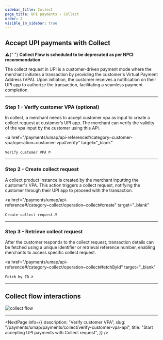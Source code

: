 ```yaml
---
sidebar_title: Collect
page_title: UPI payments - Collect
order: 2
visible_in_sidebar: true
---
```


## Accept UPI payments with Collect

<Callout type="warning">
  ⚠️{" "}
  <strong>
    Collect Flow is scheduled to be deprecated as per NPCI recommendation
  </strong>
</Callout>

<br />

The collect request in UPI is a customer-driven payment mode where the merchant initiates a transaction by providing the customer's Virtual Payment Address (VPA). Upon initiation, the customer receives a notification on their UPI app to authorize the transaction, facilitating a seamless payment completion.

<hr class="primary" />

### Step 1 - Verify customer VPA (optional)

In collect, a merchant needs to accept customer vpa as input to create a collect request at customer’s UPI app. The merchant can verify the validity of the vpa input by the customer using this API.

<a
  href="/payments/umap/api-reference#/category~customer-vpa/operation~customer-vpa#verify"
  target="_blank"
>
  <code>Verify customer VPA</code> ↗
</a>

<hr class="primary" />

### Step 2 - Create collect request

A collect product instance is created by the merchant inputting the customer's VPA. This action triggers a collect request, notifying the customer through their UPI app to proceed with the transaction.

<a
  href="/payments/umap/api-reference#/category~collect/operation~collect#create"
  target="_blank"
>
  <code>Create collect request</code> ↗
</a>

<hr class="primary" />

### Step 3 - Retrieve collect request

After the customer responds to the collect request, transaction details can be fetched using a unique identifier or retrieval reference number, enabling merchants to access specific collect request.

<a
  href="/payments/umap/api-reference#/category~collect/operation~collect#fetchById"
  target="_blank"
>
  <code>Fetch by ID</code> ↗
</a>

<hr class="primary" />

## Collect flow interactions

<img
  src="https://storage.googleapis.com/strapi-assets/latest/collect-flow/collect-flow.png"
  alt="collect flow"
/>

<hr class="primary" />

<NextPage
  info={{
    description: "Verify customer VPA",
    slug: "/payments/umap/payments/collect/verify-customer-vpa-api",
    title: "Start accepting UPI payments with Collect request",
  }}
/>

<WasPageHelpful />
